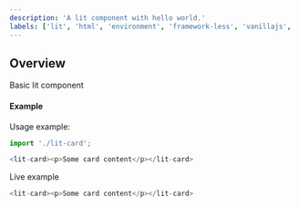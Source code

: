 ```yaml
---
description: 'A lit component with hello world.'
labels: ['lit', 'html', 'environment', 'framework-less', 'vanillajs', 'vanilla js', 'web-components']
---
```


## Overview
Basic lit component 

#### Example

Usage example:

```js
import './lit-card';

<lit-card><p>Some card content</p></lit-card>

```

Live example

```js live=true
<lit-card><p>Some card content</p></lit-card>
```
